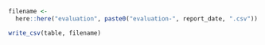 <!--- Save evaluation scores as csv -->
```r
filename <-
  here::here("evaluation", paste0("evaluation-", report_date, ".csv"))

write_csv(table, filename)
```
